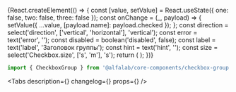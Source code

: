 


<Meta
    title='Компоненты/CheckboxGroup'
    component={CheckboxGroup}
/>


<!-- Canvas -->

<Story name='CheckboxGroup'>
    {React.createElement(() => {
        const [value, setValue] = React.useState({ one: false, two: false, three: false });
        const onChange = (_, payload) => {
            setValue({ ...value, [payload.name]: payload.checked });
        };
        const direction = select('direction', ['vertical', 'horizontal'], 'vertical');
        const error = text('error', '');
        const disabled = boolean('disabled', false);
        const label = text('label', 'Заголовок группы');
        const hint = text('hint', '');
        const size = select('Checkbox.size', ['s', 'm'], 's');
        return (
            <CheckboxGroup
                label={label}
                hint={hint}
                onChange={onChange}
                direction={direction}
                error={error}
                disabled={disabled}
            >
                <Checkbox size={size} label='Первый вариант' name='one' checked={value.one} />
                <Checkbox size={size} label='Второй вариант' name='two' checked={value.two} />
                <Checkbox size={size} label='Третий вариант' name='three' checked={value.three} />
            </CheckboxGroup>
        );
    })}
</Story>


<!-- Docs -->

<ComponentHeader
    name='CheckboxGroup'
    version={version}
    package='@alfalab/core-components/checkbox-group'
    stage={2}
/>

```jsx
import { CheckboxGroup } from '@alfalab/core-components/checkbox-group';
```

<Tabs
    description={<Description />}
    changelog={<Changelog />}
    props={<Props of={CheckboxGroup} />}
/>
